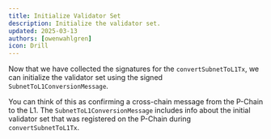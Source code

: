 ```yaml
---
title: Initialize Validator Set
description: Initialize the validator set.
updated: 2025-03-13
authors: [owenwahlgren]
icon: Drill
---
```



Now that we have collected the signatures for the `convertSubnetToL1Tx`, we can initialize the validator set using the signed `SubnetToL1ConversionMessage`.

You can think of this as confirming a cross-chain message from the P-Chain to the L1. The `SubnetToL1ConversionMessage` includes info about the initial validator set that was registered on the P-Chain during `convertSubnetToL1Tx`.

<ToolboxMdxWrapper>
    <InitValidatorSet />
</ToolboxMdxWrapper>